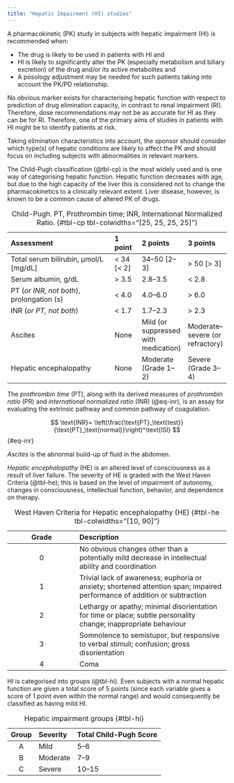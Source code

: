 ```yaml
---
title: "Hepatic Impairment (HI) studies"
---
```


A pharmacokinetic (PK) study in subjects with hepatic impairment (HI) is recommended when:

* The drug is likely to be used in patients with HI and
* HI is likely to significantly alter the PK (especially metabolism and biliary excretion) of the drug and/or its active metabolites and
* A posology adjustment may be needed for such patients taking into account the PK/PD relationship.

No obvious marker exists for characterising hepatic function with respect to prediction of drug elimination capacity, in contrast to renal impairment (RI).
Therefore, dose recommendations may not be as accurate for HI as they can be for RI.
Therefore, one of the primary aims of studies in patients with HI might be to identify patients at risk.

Taking elimination characteristics into account, the sponsor should consider which type(s) of hepatic conditions are likely to affect the PK and should focus on including subjects with abnormalities in relevant markers.

The Child-Pugh classification (@tbl-cp) is the most widely used and is one way of categorising hepatic function.
Hepatic function decreases with age, but due to the high capacity of the liver this is considered not to change the pharmacokinetics to a clinically relevant extent.
Liver disease, however, is known to be a common cause of altered PK of drugs.

| Assessment                                 | 1 point    | 2 points      | 3 points   |
| :----------------------------------------- | :--------- | :------------ | :--------- |
| Total serum bilirubin, μmol/L [mg/dL]      | < 34 [< 2] | 34--50 [2--3] | > 50 [> 3] |
| Serum albumin, g/dL                        | > 3.5      | 2.8--3.5      | < 2.8      |
| PT (*or INR, not both*), prolongation (s)  | < 4.0      | 4.0--6.0      | > 6.0      |
| INR (*or PT, not both*)                    | < 1.7      | 1.7--2.3      | > 2.3      |
| Ascites                                    | None       | Mild (or suppressed with medication) | Moderate--severe (or refractory) |
| Hepatic encephalopathy                     | None       | Moderate (Grade 1--2)   | Severe (Grade 3--4) |

: Child-Pugh. PT, Prothrombin time; INR, International Normalized Ratio. {#tbl-cp tbl-colwidths="[25, 25, 25, 25]"}

The *prothrombin time* (PT), along with its derived measures of *prothrombin ratio* (PR) and *international normalized ratio* (INR) (@eq-inr), is an assay for evaluating the extrinsic pathway and common pathway of coagulation.

$$
\text{INR}= \left(\frac{\text{PT}_\text{test}}{\text{PT}_\text{normal}}\right)^\text{ISI}
$$ {#eq-inr}

*Ascites* is the abnormal build-up of fluid in the abdomen.

*Hepatic encephalopathy* (HE) is an altered level of consciousness as a result of liver failure.
The severity of HE is graded with the West Haven Criteria (@tbl-he); this is based on the level of impairment of autonomy, changes in consciousness, intellectual function, behavior, and dependence on therapy.

| Grade | Description |
| :---: | :---------- |
|   0   | No obvious changes other than a potentially mild decrease in intellectual ability and coordination |
|   1   | Trivial lack of awareness; euphoria or anxiety; shortened attention span; impaired performance of addition or subtraction |
|   2   | Lethargy or apathy; minimal disorientation for time or place; subtle personality change; inappropriate behaviour |
|   3   | Somnolence to semistupor, but responsive to verbal stimuli; confusion; gross disorientation |
|   4   | Coma |

: West Haven Criteria for Hepatic encephalopathy (HE) {#tbl-he tbl-colwidths="[10, 90]"}

HI is categorised into groups (@tbl-hi).
Even subjects with a normal hepatic function are given a total score of 5 points (since each variable gives a score of 1 point even within the normal range) and would consequently be classified as having mild HI.

| Group | Severity | Total Child-Pugh Score|
| :---: |:-------- | :-------------------- |
| A     | Mild     | 5--6                  |
| B     | Moderate | 7--9                  |
| C     | Severe   | 10--15                |

: Hepatic impairment groups {#tbl-hi}
